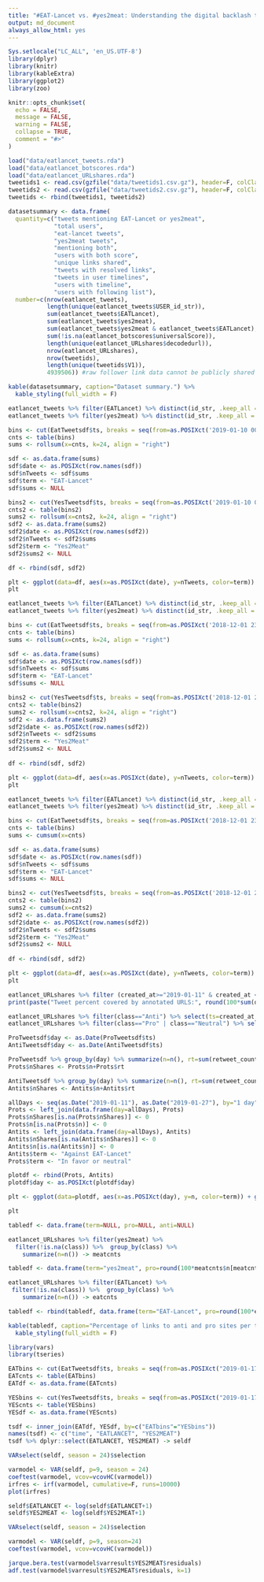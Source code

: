 ```yaml
---
title: "#EAT-Lancet vs. #yes2meat: Understanding the digital backlash to the 'planetary health diet' - Time series"
output: md_document
always_allow_html: yes
---
```



```r
Sys.setlocale("LC_ALL", 'en_US.UTF-8')
library(dplyr)
library(knitr)
library(kableExtra)
library(ggplot2)
library(zoo)

knitr::opts_chunk$set(
  echo = FALSE,
  message = FALSE,
  warning = FALSE,
  collapse = TRUE,
  comment = "#>"
)
```

```r
load("data/eatlancet_tweets.rda")
load("data/eatlancet_botscores.rda")
load("data/eatlancet_URLshares.rda")
tweetids1 <- read.csv(gzfile("data/tweetids1.csv.gz"), header=F, colClasses = rep("character",2))
tweetids2 <- read.csv(gzfile("data/tweetids2.csv.gz"), header=F, colClasses = rep("character",2))
tweetids <- rbind(tweetids1, tweetids2)
```

```r
datasetsummary <- data.frame(
  quantity=c("tweets mentioning EAT-Lancet or yes2meat",
             "total users",
             "eat-lancet tweets",
             "yes2meat tweets",
             "mentioning both",
             "users with both score",
             "unique links shared",
             "tweets with resolved links",
             "tweets in user timelines",
             "users with timeline",
             "users with following list"),
  number=c(nrow(eatlancet_tweets),
           length(unique(eatlancet_tweets$USER_id_str)),
           sum(eatlancet_tweets$EATLancet),
           sum(eatlancet_tweets$yes2meat),
           sum(eatlancet_tweets$yes2meat & eatlancet_tweets$EATLancet),
           sum(!is.na(eatlancet_botscores$universalScore)),
           length(unique(eatlancet_URLshares$decodedurl)),
           nrow(eatlancet_URLshares),
           nrow(tweetids),
           length(unique(tweetids$V1)),
           4939506)) #raw follower link data cannot be publicly shared

kable(datasetsummary, caption="Dataset summary.") %>%
  kable_styling(full_width = F)
```


```r

eatlancet_tweets %>% filter(EATLancet) %>% distinct(id_str, .keep_all = T) %>% select(id=id_str, userid=USER_id_str, ts=created_at) -> EatTweetsdf 
eatlancet_tweets %>% filter(yes2meat) %>% distinct(id_str, .keep_all = T) %>% select(id=id_str, userid=USER_id_str, ts=created_at) -> YesTweetsdf

bins <- cut(EatTweetsdf$ts, breaks = seq(from=as.POSIXct('2019-01-10 00:00'), by = '1 hour', to=as.POSIXct('2019-01-28 00:00'))) 
cnts <- table(bins)
sums <- rollsum(x=cnts, k=24, align = "right")

sdf <- as.data.frame(sums)
sdf$date <- as.POSIXct(row.names(sdf))
sdf$nTweets <- sdf$sums
sdf$term <- "EAT-Lancet"
sdf$sums <- NULL

bins2 <- cut(YesTweetsdf$ts, breaks = seq(from=as.POSIXct('2019-01-10 00:00'), by = '1 hour', to=as.POSIXct('2019-01-28 00:00'))) 
cnts2 <- table(bins2)
sums2 <- rollsum(x=cnts2, k=24, align = "right")
sdf2 <- as.data.frame(sums2)
sdf2$date <- as.POSIXct(row.names(sdf2))
sdf2$nTweets <- sdf2$sums
sdf2$term <- "Yes2Meat"
sdf2$sums2 <- NULL

df <- rbind(sdf, sdf2)

plt <- ggplot(data=df, aes(x=as.POSIXct(date), y=nTweets, color=term)) + geom_vline(xintercept = as.POSIXct("2019-01-16 23:55:00"), color="lightgray", lty=1, size=1) + theme_bw() + geom_line(size=0.5) + xlab("Date") + ylab("Number of Tweets") + theme_bw() + theme(legend.position = c(0.15,0.6), legend.title = element_text(size = 0), legend.text = element_text(size = 8), axis.title=element_text(size=10)) + scale_color_manual(values=c("blue","red")) + scale_x_datetime(breaks = as.POSIXct(c("2019-01-11 12:00:00", "2019-01-14 12:00:00", "2019-01-17 12:00:00", "2019-01-20 12:00:00", "2019-01-23 12:00:00", "2019-01-27 12:00:00")), labels = c("Jan 11", "Jan 14", "Jan 17", "Jan 20", "Jan 23", "Jan 27"))
plt
```



```r
eatlancet_tweets %>% filter(EATLancet) %>% distinct(id_str, .keep_all = T) %>% select(id=id_str, userid=USER_id_str, ts=created_at) -> EatTweetsdf 
eatlancet_tweets %>% filter(yes2meat) %>% distinct(id_str, .keep_all = T) %>% select(id=id_str, userid=USER_id_str, ts=created_at) -> YesTweetsdf 

bins <- cut(EatTweetsdf$ts, breaks = seq(from=as.POSIXct('2018-12-01 23:00'), by = '1 hour', to=as.POSIXct('2019-04-01 02:00'))) 
cnts <- table(bins)
sums <- rollsum(x=cnts, k=24, align = "right")

sdf <- as.data.frame(sums)
sdf$date <- as.POSIXct(row.names(sdf))
sdf$nTweets <- sdf$sums
sdf$term <- "EAT-Lancet"
sdf$sums <- NULL

bins2 <- cut(YesTweetsdf$ts, breaks = seq(from=as.POSIXct('2018-12-01 23:00'), by = '1 hour', to=as.POSIXct('2019-04-01 02:00'))) 
cnts2 <- table(bins2)
sums2 <- rollsum(x=cnts2, k=24, align = "right")
sdf2 <- as.data.frame(sums2)
sdf2$date <- as.POSIXct(row.names(sdf2))
sdf2$nTweets <- sdf2$sums
sdf2$term <- "Yes2Meat"
sdf2$sums2 <- NULL
    
df <- rbind(sdf, sdf2)

plt <- ggplot(data=df, aes(x=as.POSIXct(date), y=nTweets, color=term)) + geom_vline(xintercept = as.POSIXct("2019-01-16 23:55:00"), color="lightgray", lty=1, size=1) + theme_bw() + geom_line(size=0.5) + xlab("Date") + ylab("Number of Tweets") + theme_bw() + theme(legend.position = c(0.75,0.6), legend.title = element_text(size = 0), legend.text = element_text(size = 8), axis.title=element_text(size=10)) + scale_color_manual(values=c("blue","red")) 
plt
```


```r
eatlancet_tweets %>% filter(EATLancet) %>% distinct(id_str, .keep_all = T) %>% select(id=id_str, userid=USER_id_str,  ts=created_at) -> EatTweetsdf 
eatlancet_tweets %>% filter(yes2meat) %>% distinct(id_str, .keep_all = T) %>% select(id=id_str, userid=USER_id_str,  ts=created_at) -> YesTweetsdf 

bins <- cut(EatTweetsdf$ts, breaks = seq(from=as.POSIXct('2018-12-01 23:00'), by = '1 hour', to=as.POSIXct('2019-04-01 02:00'))) 
cnts <- table(bins)
sums <- cumsum(x=cnts)

sdf <- as.data.frame(sums)
sdf$date <- as.POSIXct(row.names(sdf))
sdf$nTweets <- sdf$sums
sdf$term <- "EAT-Lancet"
sdf$sums <- NULL

bins2 <- cut(YesTweetsdf$ts, breaks = seq(from=as.POSIXct('2018-12-01 23:00'), by = '1 hour', to=as.POSIXct('2019-04-01 02:00'))) 
cnts2 <- table(bins2)
sums2 <- cumsum(x=cnts2)
sdf2 <- as.data.frame(sums2)
sdf2$date <- as.POSIXct(row.names(sdf2))
sdf2$nTweets <- sdf2$sums
sdf2$term <- "Yes2Meat"
sdf2$sums2 <- NULL
    
df <- rbind(sdf, sdf2)

plt <- ggplot(data=df, aes(x=as.POSIXct(date), y=nTweets, color=term)) + geom_vline(xintercept = as.POSIXct("2019-01-16 23:55:00"), color="lightgray", lty=1, size=1) + theme_bw() + geom_line(size=0.5) + xlab("Date") + ylab("Number of Tweets") + theme_bw() + theme(legend.position = c(0.15,0.6), legend.title = element_text(size = 0), legend.text = element_text(size = 8), axis.title=element_text(size=10)) + scale_color_manual(values=c("blue","red")) 
plt
```
  

```r
eatlancet_URLshares %>% filter (created_at>="2019-01-11" & created_at <="2019-01-27") %>% distinct(decodedurl, .keep_all = TRUE) -> df
print(paste("Tweet percent covered by annotated URLS:", round(100*sum(df$nAll[!is.na(df$class)])/sum(df$nAll), digits = 2)))

eatlancet_URLshares %>% filter(class=="Anti") %>% select(ts=created_at, retweet_count) -> AntiTweetsdf 
eatlancet_URLshares %>% filter(class=="Pro" | class=="Neutral") %>% select(ts=created_at, retweet_count) -> ProTweetsdf 

ProTweetsdf$day <- as.Date(ProTweetsdf$ts)
AntiTweetsdf$day <- as.Date(AntiTweetsdf$ts)

ProTweetsdf %>% group_by(day) %>% summarize(n=n(), rt=sum(retweet_count)) -> Prots
Prots$nShares <- Prots$n+Prots$rt

AntiTweetsdf %>% group_by(day) %>% summarize(n=n(), rt=sum(retweet_count)) -> Antits
Antits$nShares <- Antits$n+Antits$rt

allDays <- seq(as.Date("2019-01-11"), as.Date("2019-01-27"), by="1 day")
Prots <- left_join(data.frame(day=allDays), Prots)
Prots$nShares[is.na(Prots$nShares)] <- 0
Prots$n[is.na(Prots$n)] <- 0
Antits <- left_join(data.frame(day=allDays), Antits)
Antits$nShares[is.na(Antits$nShares)] <- 0
Antits$n[is.na(Antits$n)] <- 0
Antits$term <- "Against EAT-Lancet"
Prots$term <- "In favor or neutral"

plotdf <- rbind(Prots, Antits)
plotdf$day <- as.POSIXct(plotdf$day)

plt <- ggplot(data=plotdf, aes(x=as.POSIXct(day), y=n, color=term)) + geom_vline(xintercept = as.POSIXct("2019-01-16 12:00:00"), color="lightgray", lty=1, size=1) + theme_bw() + geom_line(size=0.5)+ geom_point(size=1.5) + xlab("Date") + ylab("Number of shares (log)") + theme_bw() + theme(legend.position = c(0.835,0.77), legend.title = element_text(size = 0), legend.text = element_text(size = 8)) + scale_color_manual(values=c("red", "blue"))+ scale_y_log10() + scale_x_datetime(breaks = as.POSIXct(c("2019-01-11", "2019-01-14", "2019-01-17", "2019-01-20", "2019-01-23", "2019-01-27")))

plt
```


```r
tabledf <- data.frame(term=NULL, pro=NULL, anti=NULL)

eatlancet_URLshares %>% filter(yes2meat) %>%
  filter(!is.na(class)) %>%  group_by(class) %>% 
    summarize(n=n()) -> meatcnts

tabledf <- data.frame(term="yes2meat", pro=round(100*meatcnts$n[meatcnts$class=="Pro"]/sum(meatcnts$n),2), anti=round(100*meatcnts$n[meatcnts$class=="Anti"]/sum(meatcnts$n),2))

eatlancet_URLshares %>% filter(EATLancet) %>%
 filter(!is.na(class)) %>%  group_by(class) %>% 
    summarize(n=n()) -> eatcnts

tabledf <- rbind(tabledf, data.frame(term="EAT-Lancet", pro=round(100*eatcnts$n[eatcnts$class=="Pro"]/sum(eatcnts$n),2), anti=round(100*eatcnts$n[eatcnts$class=="Anti"]/sum(eatcnts$n),2)))

kable(tabledf, caption="Percentage of links to anti and pro sites per term.") %>%
  kable_styling(full_width = F)

```


```r

library(vars)
library(tseries)

EATbins <- cut(EatTweetsdf$ts, breaks = seq(from=as.POSIXct("2019-01-17 00:00:00"), by = '1 hour', to=as.POSIXct('2019-01-27 00:00'))) 
EATcnts <- table(EATbins)
EATdf <- as.data.frame(EATcnts)

YESbins <- cut(YesTweetsdf$ts, breaks = seq(from=as.POSIXct("2019-01-17 00:00:00"), by = '1 hour', to=as.POSIXct('2019-01-27 00:00'))) 
YEScnts <- table(YESbins)
YESdf <- as.data.frame(YEScnts)

tsdf <- inner_join(EATdf, YESdf, by=c("EATbins"="YESbins")) 
names(tsdf) <- c("time", "EATLANCET", "YES2MEAT")
tsdf %>% dplyr::select(EATLANCET, YES2MEAT) -> seldf

VARselect(seldf, season = 24)$selection
```


```r
varmodel <- VAR(seldf, p=9, season = 24)
coeftest(varmodel, vcov=vcovHC(varmodel))
irfres <- irf(varmodel, cumulative=F, runs=10000)
plot(irfres)
```

  
```r
seldf$EATLANCET <- log(seldf$EATLANCET+1)
seldf$YES2MEAT <- log(seldf$YES2MEAT+1)

VARselect(seldf, season = 24)$selection

varmodel <- VAR(seldf, p=9, season=24)
coeftest(varmodel, vcov=vcovHC(varmodel))

jarque.bera.test(varmodel$varresult$YES2MEAT$residuals)
adf.test(varmodel$varresult$YES2MEAT$residuals, k=1)
```



